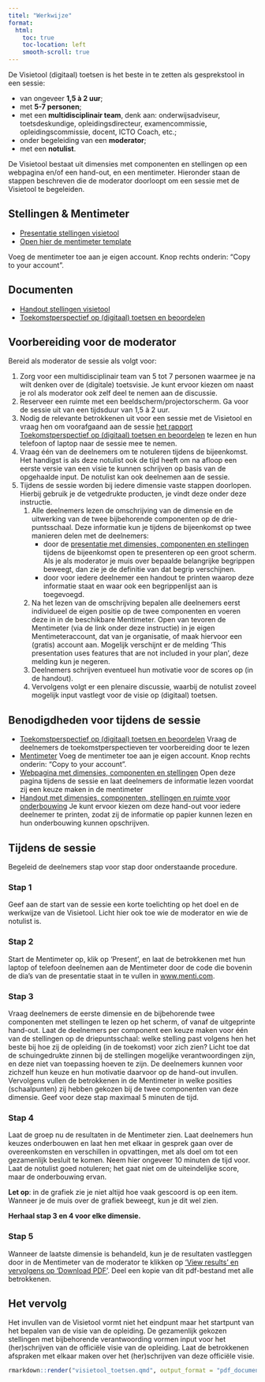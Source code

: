 ```yaml
---
titel: "Werkwijze"
format:
  html:
    toc: true
    toc-location: left
    smooth-scroll: true
---
```


::: {.lead}

De Visietool (digitaal) toetsen is het beste in te zetten als gesprekstool in een sessie: 

* van ongeveer **1,5 à 2 uur**;  
* met **5-7 personen**; 
* met een **multidisciplinair team**, denk aan: onderwijsadviseur, toetsdeskundige, opleidingsdirecteur, examencommissie, opleidingscommissie, docent, ICTO Coach, etc.;  
* onder begeleiding van een **moderator**; 
* met een **notulist**. 

De Visietool bestaat uit dimensies met componenten en stellingen op een webpagina en/of een hand-out, en een mentimeter. Hieronder staan de stappen beschreven die de moderator doorloopt om een sessie met de Visietool te begeleiden.  

:::

::: {.grid}

::: {.g-col-12 .g-col-md-6}

::: {.card .text-white .bg-primary .rounded-3 .mx-auto}

::: {.card-body}

## Stellingen & Mentimeter {.card-title}

::: {.card-text}

* [Presentatie stellingen visietool](visietool_toetsen.qmd){.link-light}
* [Open hier de mentimeter template](){.link-light}

Voeg de mentimeter toe aan je eigen account. Knop rechts onderin: "Copy to your account".

:::

:::

:::

:::

::: {.g-col-12 .g-col-md-6}

::: {.card .text-white .bg-primary .rounded-3 .mx-auto}

::: {.card-body}

## Documenten {.card-title}

::: {.card-text}

* [Handout stellingen visietool](Definitief_Handout_Vijf_dimensie_visietool_incl_begrippenlijst.pdf){.link-light}
* [Toekomstperspectief op (digitaal) toetsen en beoordelen](https://www.versnellingsplan.nl/Kennisbank/toekomstperspectief-op-digitaal-toetsen-en-beoordelen/){.link-light}

:::

:::

:::

:::

:::


## Voorbereiding voor de moderator

Bereid als moderator de sessie als volgt voor:

1. Zorg voor een multidisciplinair team van 5 tot 7 personen waarmee je na wilt denken over de (digitale) toetsvisie. Je kunt ervoor kiezen om naast je rol als moderator ook zelf deel te nemen aan de discussie.  
2. Reserveer een ruimte met een beeldscherm/projectorscherm. Ga voor de sessie uit van een tijdsduur van 1,5 à 2 uur. 
3. Nodig de relevante betrokkenen uit voor een sessie met de Visietool en vraag hen om voorafgaand aan de sessie [het rapport Toekomstperspectief op (digitaal) toetsen en beoordelen](https://www.versnellingsplan.nl/Kennisbank/toekomstperspectief-op-digitaal-toetsen-en-beoordelen/) te lezen en hun telefoon of laptop naar de sessie mee te nemen.   
4. Vraag één van de deelnemers om te notuleren tijdens de bijeenkomst. Het handigst is als deze notulist ook de tijd heeft om na afloop een eerste versie van een visie te kunnen schrijven op basis van de opgehaalde input. De notulist kan ook deelnemen aan de sessie. 
5. Tijdens de sessie worden bij iedere dimensie vaste stappen doorlopen. Hierbij gebruik je de vetgedrukte producten, je vindt deze onder deze instructie.  
    1. Alle deelnemers lezen de omschrijving van de dimensie en de uitwerking van de twee bijbehorende componenten op de drie-puntsschaal. Deze informatie kun je tijdens de bijeenkomst op twee manieren delen met de deelnemers: 
        * door de [presentatie met dimensies, componenten en stellingen](visietool_toetsen.qmd) tijdens de bijeenkomst open te presenteren op een groot scherm. Als je als moderator je muis over bepaalde belangrijke begrippen beweegt, dan zie je de definitie van dat begrip verschijnen.  
        * door voor iedere deelnemer een handout te printen waarop deze informatie staat en waar ook een begrippenlijst aan is toegevoegd. 
    2. Na het lezen van de omschrijving bepalen alle deelnemers eerst individueel de eigen positie op de twee componenten en voeren deze in in de beschikbare Mentimeter. Open van tevoren de Mentimeter (via de link onder deze instructie) in je eigen Mentimeteraccount, dat van je organisatie, of maak hiervoor een (gratis) account aan. Mogelijk verschijnt er de melding ‘This presentation uses features that are not included in your plan’, deze melding kun je negeren. 
    3. Deelnemers schrijven eventueel hun motivatie voor de scores op (in de handout). 
    4. Vervolgens volgt er een plenaire discussie, waarbij de notulist zoveel mogelijk input vastlegt voor de visie op (digitaal) toetsen.  




 
## Benodigdheden voor tijdens de sessie

* [Toekomstperspectief op (digitaal) toetsen en beoordelen](https://www.versnellingsplan.nl/Kennisbank/toekomstperspectief-op-digitaal-toetsen-en-beoordelen/) 
Vraag de deelnemers de toekomstperspectieven ter voorbereiding door te lezen 
* [Mentimeter]()
Voeg de mentimeter toe aan je eigen account. Knop rechts onderin: “Copy to your account”. 
* [Webpagina met dimensies, componenten en stellingen](visietool_toetsen.qmd) 
Open deze pagina tijdens de sessie en laat deelnemers de informatie lezen voordat zij een keuze maken in de mentimeter 
* [Handout met dimensies, componenten, stellingen en ruimte voor onderbouwing](Definitief_Handout_Vijf_dimensie_visietool_incl_begrippenlijst.pdf) 
Je kunt ervoor kiezen om deze hand-out voor iedere deelnemer te printen, zodat zij de informatie op papier kunnen lezen en hun onderbouwing kunnen opschrijven.  

## Tijdens de sessie 

Begeleid de deelnemers stap voor stap door onderstaande procedure.  

### Stap 1

Geef aan de start van de sessie een korte toelichting op het doel en de werkwijze van de Visietool. Licht hier ook toe wie de moderator en wie de notulist is.

### Stap 2

Start de Mentimeter op, klik op ‘Present’, en laat de betrokkenen met hun laptop of telefoon deelnemen aan de Mentimeter door de code die bovenin de dia’s van de presentatie staat in te vullen in [www.menti.com](www.menti.com).  

:::{.repeat}

### Stap 3

Vraag deelnemers de eerste dimensie en de bijbehorende twee componenten met stellingen te lezen op het scherm, of vanaf de uitgeprinte hand-out. Laat de deelnemers per component een keuze maken voor één van de stellingen op de driepuntsschaal: welke stelling past volgens hen het beste bij hoe zij de opleiding (in de toekomst) voor zich zien? Licht toe dat de schuingedrukte zinnen bij de stellingen mogelijke verantwoordingen zijn, en deze niet van toepassing hoeven te zijn. De deelnemers kunnen voor zichzelf hun keuze en hun motivatie daarvoor op de hand-out invullen. Vervolgens vullen de betrokkenen in de Mentimeter in welke posities (schaalpunten) zij hebben gekozen bij de twee componenten van deze dimensie. Geef voor deze stap maximaal 5 minuten de tijd. 

### Stap 4

Laat de groep nu de resultaten in de Mentimeter zien. Laat deelnemers hun keuzes onderbouwen en laat hen met elkaar in gesprek gaan over de overeenkomsten en verschillen in opvattingen, met als doel om tot een gezamenlijk besluit te komen. Neem hier ongeveer 10 minuten de tijd voor. Laat de notulist goed notuleren; het gaat niet om de uiteindelijke score, maar de onderbouwing ervan.  

**Let op**: in de grafiek zie je niet altijd hoe vaak gescoord is op een item. Wanneer je de muis over de grafiek beweegt, kun je dit wel zien. 

**Herhaal stap 3 en 4 voor elke dimensie.**

:::

### Stap 5

Wanneer de laatste dimensie is behandeld, kun je de resultaten vastleggen door in de Mentimeter van de moderator te klikken op [‘View results’ en vervolgens op ‘Download PDF’](https://werkgroep-toetsen-op-afstand.github.io/visietool-toetsen/View_results.png). Deel een kopie van dit pdf-bestand met alle betrokkenen.

## Het vervolg

Het invullen van de Visietool vormt niet het eindpunt maar het startpunt van het bepalen van de visie van de opleiding. De gezamenlijk gekozen stellingen met bijbehorende verantwoording vormen input voor het (her)schrijven van de officiële visie van de opleiding. Laat de betrokkenen afspraken met elkaar maken over het (her)schrijven van deze officiële visie. 
 


<!-- [Start](visietool_toetsen.qmd){.btn .btn-primary target="_blank"} -->

```r
rmarkdown::render("visietool_toetsen.qmd", output_format = "pdf_document")
```

